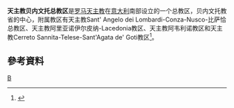'''天主教贝内文托总教区'''是[[罗马天主教|罗马天主教]]在[[意大利|意大利]]南部设立的一个总教区，贝内文托教省的中心，附属教区有天主教Sant' Angelo dei Lombardi-Conza-Nusco-比萨恰总教区、天主教阿里亚诺伊尔皮纳-Lacedonia教区、天主教阿韦利诺教区和天主教Cerreto Sannita-Telese-Sant'Agata de' Goti教区<ref>{{Cite web |url=http://www.catholic-hierarchy.org/diocese/dbene.html |title=''Catholic Hierarchy'' page |access-date=2008-10-28 |archive-date=2020-12-03 |archive-url=https://web.archive.org/web/20201203113144/https://www.catholic-hierarchy.org/diocese/dbene.html |dead-url=no }}</ref>。 

==參考資料==
<div class="references-small">
<references />
</div>

{{意大利天主教教區}}
[[Category:意大利天主教教区|B]]
